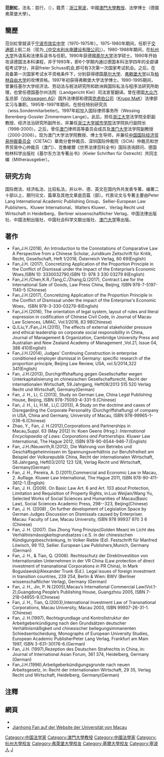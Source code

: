 {{Untranslated-jargon|time=2017-05-15}}
'''范劍虹'''，法名：慈行，（{{Bd|1958年|12月18日|}}），籍贯：[[浙江|浙江]][[寧波|寧波]]，中國[[澳門大學|澳門大學]][[教授|教授]]、法學博士（德國弗萊堡大學）。

==簡歷 ==
范剑虹曾就读于[[宁波市|宁波市]][[效实中学|效实中学]]（1970-1975年）。1975-1980年期间，任职于[[中华人民共和国交通部|交通部]]上航二处（现为[[（中交水利水电建设有限公司）|（中交水利水电建设有限公司）]]）。1980-1988年期间，在[[杭州大学|杭州大学]]外语系和法律系读书与任职。1990年获德國[[基尔大学|基尔大学]]法学硕士。1990年开始攻读德国法本科课程，并于1993年，即6个学期内通过德国本科法学四年的全部课程考试学分，并获freier Schuss机会,即可有3次第一次国家考试机会。之后，在具备第一次国家考试水平资格条件下，分别获得德国[[基尔大学|基尔大学]]、[[弗赖堡大学|弗赖堡大学]]以及[[柏林自由大学|柏林自由大学]]的攻博资格。1997年初获得弗赖堡大学法学博士。1990-1995期间，曾兼任基尔大学经济法、劳动法与税法研究所和欧洲與国际私法与程序法研究所助理，也曾任德国基尔州法院（Landgericht Kiel）司法宣誓翻译。曾在德国[[大众汽车|大众汽车]]总部（[[Volkswagen_AG|Volkswagen AG]]）国外法律部和德国[[克虏伯公司|克虏伯公司]]（[[Krupp_MaK|Krupp MaK]]）法律部实习与兼职。1995年-1997年期间，在{{link-en|马克斯·普朗克外国和国际刑法研究院|Max Planck Institute for Foreign and International Criminal Law}}担任特别研究员（wiss.Sondermitarbeiter)。1997年起加入国际律师事务所（Wessing Berenberg-Gossler Zimmermann Lange）。此后，担任[[浙江大学|浙江大学]]法学院全职副教授、经济法治研究所副所长，并兼任[[浙江大学城市学院|浙江大学城市学院]]法学院执行副院长（1998-2000）。之后，曾任[[澳门|澳门]]律师高等委员会成员及[[澳门大学|澳门大学]]法学院副教授（2000-2006）。现为澳门大学法学院教授、博士生导师，并兼任[[中国国际经济贸易仲裁委员会|中国国际经济贸易仲裁委员会]]（CIETAC）華南分會仲裁员、深圳国际仲裁院（SCIA）仲裁员和世界贸易中心仲裁员（澳门）、克魯維爾《世界法律百科全书》国际咨询顾问、德国柏林科学出版社《基尔东方法专著丛书》（Kieler Schriften für Ostrecht）共同主编（Mitherausgeber）。

==研究方向==
国际商法、经济私法、比较私法，并以中、德、英文在国内外共发表专著、编著二十部以上、期刊论文、篇章及其他文章逾百篇（部）。代表论文与专著主要由Peter Lang International Academic Publishing Group、Sellier-European Law Publishers、Kluwer International、Walters Kluwer、Verlag Recht und Wirtschaft in Heidelberg、Berliner wissenschaftlicher Verlag、中国法律出版社、中国法制出版社、中国社会科学文献出版社、[[澳门大学|澳门大学]]等出版。

==著作 ==
* Fan,J.H.(2018), An Introduction to the Connotations of Comparative Law A Perspective from a Chinese Scholar, Juridikum Zeitschrift für Kritik, Recht, Gesellschaft, Heft 1/2018, Österreich Verlag, 60 69(English)
* Fan,J.H. (2017), Concretizing Application of the Proportion Principle in the Conflict of Dismissal under the impact of the Enterprise’s Economic Woes,ISBN 10: 3330032790,ISBN 13: 978 3 330 03279 8(English)
* Fan,J.H./Chen,K.R./Tang,C./Zhang,Q.(2017), Contract Law for the  International Sale of Goods, Law Press China, Beijing, ISBN 978-7-5197-1140-5 (Chinese) 
* Fan,J.H.(2017), Concretizing Application of the Proportion Principle in the Conflict of Dismissal under the impact of the Enterprise's Economic Woes，ISBN 978-3-330-03279-8(English)
*Fan,J.H.(2016), The orientation of legal system, layout of rules and literal expression in codification of Chinese Civil Code, in Journal of Macau Law Sciences, UMAC, Vol.1/2016, 83 98(Chinese)
* Q./Liu,Y./Fan,J.H.(2015), The effects of external stakeholder pressure and ethical leadership on corporate social responsibility in China, Journal of Management & Organization, Cambridge University Press and Australian and New Zealand Academy of Management ,Vol.21, Issue 04, 388 410(English)
*Fan,J.H.(2014), Judges’ Continuing Construction in enterprise conditioned employer dismissal in Germany: specific research of the proportion principle, Beijing Law Review, USA, vol.5/2014,322 341(English)
*Fan, J.H.(2013), Durchgriffshaftung gegen Gesellschafter wegen Unterkapitalisierung im chinesischen Gesellschaftsrecht, Recht der internationalen Wirtschaft, 59.Jahrgang, Heft08/2013 515 520 Verlag Recht und Wirtschaft, Germany(German)
* Fan, J. H., Li, C.(2013), Study on German Law, China Legal Publishing House, Beijing, ISBN 978-75093-4-331-9.(Chinese)
* Fan, J. H., Li, H.M., Li,C.(2013), A Study on the doctrine and cases of Disregarding the Corporate Personality (Durchgriffshaftung) of company in USA, China and Germany, University of Macau, ISBN 978-99965-1-036-6.(Chinese)
* Zhao, Y., Fan, J. H.(2012),Corporations and Partnerships in Macau,Suppl. 63 (May 2012) In: Koen Geens (Hrsg.): ''International Encyclopaedia of Laws: Corporations and Partnerships.'' Kluwer Law International, The Hague 2012, ISBN 978-90-6544-946-7.(English)
* Fan, J.H./Neuwirth,R.(2012), Die Wahrung von Betriebs und Geschäftsgeheimnissen im Spannungsverhältnis zur Berufsfreiheit am Beispiel der Volksrepublik China, Recht der internationalen Wirtschaft, 58.Jahrgang, Heft03/2012 123 128, Verlag Recht und Wirtschaft, Germany(German)
* Fan, J. H., Pereira, A. D.(2011),Commercial and Economic Law in Macau, 2. Auflage. Kluwer Law International, The Hague 2011, ISBN 978-90-411-3612-1.(English)
* Fan, J. H. (2009). On Basic Law Art. 6 and Art. 103 about Protection, Limitation and Requisition of Property Rights, in:Luo Weijian/Wang Yu, Selected Works of Social Sciences and Humanities of Macau(Basic Law), Social Sciences Academic Press, 298--323, Beijing(Chinese)
* Fan, J. H. (2008) , On further development of Legislation Space by German Judges Discussion on Dismissals caused by Enterpriser. Macau: Faculty of Law, Macau University, ISBN 978 99937 970 3 6 (Chinese)
* Fan, J. H. (2007). Das Zhong Yong Prinzips(Golden Mean) im Licht des Verhältnismässigkeitsgrundsatzes i.e.S. in der chinesischen Kündigungsbeschränkung, In Volker Rieble (Ed). Festschrift für Manfred Löwisch, 99 113, Sellier. European Law Publishers,Munich, Germany (German)
* Fan, J. H., & Tian, Q. (2006). Rechtsschutz der Direktinvestition von Internationalen Unternehmen in der VR China (Law protection of direct investment of transnational Corporations in PR China), In Mark Boguslawskij/Alexander Trunk (Ed.). Legal issues of foreign investment in transition countries, 239 254, Berlin & Wien: BWV (Berliner wissenschaftlicher Verlag), Germany (German)
* Fan, J. H., Jin, P. N.(2005),Macau’s International Commercial Law(Vol.1-2),Guangdong People’s Publishing House, Guangzhou 2005, ISBN 7-218-04955-9.(Chinese)
* Fan, J. H., Tian, Q.(2003),International Investment Law of Transnational Corporations, Macau University, Macau 2003, ISBN 99937-26-31-1.(Chinese)
* Fan, J. H.(1997), Rechtsgrundlage und Kontrollstruktur der Arbeitgeberkündigung nach den Grundsätzen deutscher Verhältnismäßigkeit und chinesischer  beilegungsimmanenten Schiedsentscheidung, Monographs of European University Studies, European Academic PublisherPeter Lang Verlag, Frankfurt am Main 1997, ISBN 3-631-30176-6.(German)
*Fan, J.H. (1997),Rezeption des Deutschen Strafrechts in China, in: Journal of International Asian Forum, 361 374, Heidelberg, Germany (German)
*Fan,J.H.(1996),Arbeitgeberkündigungsgrunde nach neuen Arbeitsgesetz, in: Recht der internationalen Wirtschaft, 29 35, Verlag Recht und Wirtschaft, Heidelberg, Germany(German)



== 注釋 ==

{{Reflist|2}}

==網頁 ==

* {{DNB-Portal|115454152}}
* [http://www.umac.mo/fll/introduction/Fan%20Jianhong.html Jianhong Fan auf der Website der Universität von Macau]

{{Authority control}}

{{DEFAULTSORT:F}}
[[Category:中国法学家|Category:中国法学家]]
[[Category:澳門大學教授|Category:澳門大學教授]]
[[Category:中國法學家|Category:中國法學家]]
[[Category:杭州大學校友|Category:杭州大學校友]]
[[Category:弗萊堡大學校友|Category:弗萊堡大學校友]]
[[Category:基爾大學校友|Category:基爾大學校友]]
[[Category:寧波人|Category:寧波人]]
[[Category:范姓|J]]
